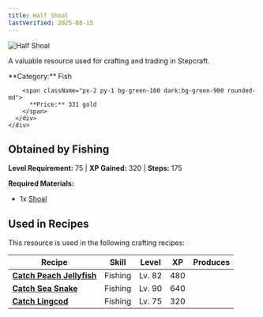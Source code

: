 ```yaml
---
title: Half Shoal
lastVerified: 2025-08-15
---
```


<div className="flex items-start gap-6 mb-8">
  <div className="flex-shrink-0">
    <img src="/assets/resources/fishing/half_shoal.png" alt="Half Shoal" className="w-24 h-24 border rounded-lg" />
  </div>
  <div className="flex-1">
    <div className="space-y-2">
      <p className="text-lg text-muted-foreground">A valuable resource used for crafting and trading in Stepcraft.</p>
      <div className="flex flex-wrap gap-4 text-sm">
        <span className="px-2 py-1 bg-blue-100 dark:bg-blue-900 rounded-md">
          **Category:** Fish
        </span>
        
        <span className="px-2 py-1 bg-green-100 dark:bg-green-900 rounded-md">
          **Price:** 331 gold
        </span>
      </div>
    </div>
  </div>
</div>

## Obtained by Fishing

**Level Requirement:** 75 | **XP Gained:** 320 | **Steps:** 175


**Required Materials:**
- 1x [Shoal](/docs/resources/individual/shoal)


## Used in Recipes

This resource is used in the following crafting recipes:

| Recipe | Skill | Level | XP | Produces |
|--------|-------|-------|----|---------:|
| **[Catch Peach Jellyfish](/docs/resources/individual/peach_jellyfish)** | Fishing | Lv. 82 | 480 |  |
| **[Catch Sea Snake](/docs/resources/individual/sea_snake)** | Fishing | Lv. 90 | 640 |  |
| **[Catch Lingcod](/docs/resources/individual/lingcod)** | Fishing | Lv. 75 | 320 |  |
